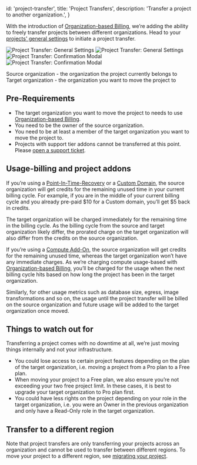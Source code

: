 
  id: 'project-transfer',
  title: 'Project Transfers',
  description: 'Transfer a project to another organization.',
}

With the introduction of [Organization-based Billing](/docs/guides/platform/org-based-billing), we’re adding the ability to freely transfer projects between different organizations. Head to your [projects' general settings](https://supabase.com/dashboard/project/_/settings/general) to initiate a project transfer.

<div>
  <img
    alt="Project Transfer: General Settings"
    className="dark:hidden w-full object-contain"
    src="/docs/img/guides/platform/project-transfer-overview--light.png"
  />
  <img
    alt="Project Transfer: General Settings"
    className="hidden dark:block w-full object-contain"
    src="/docs/img/guides/platform/project-transfer-overview.png"
  />
</div>

<div>
  <img
    alt="Project Transfer: Confirmation Modal"
    className="dark:hidden w-full object-contain"
    src="/docs/img/guides/platform/project-transfer-modal--light.png"
  />
  <img
    alt="Project Transfer: Confirmation Modal"
    className="hidden dark:block w-full object-contain"
    src="/docs/img/guides/platform/project-transfer-modal.png"
  />
</div>

Source organization - the organization the project currently belongs to
Target organization - the organization you want to move the project to

## Pre-Requirements

- The target organization you want to move the project to needs to use [Organization-based Billing](/docs/guides/platform/org-based-billing).
- You need to be the owner of the source organization.
- You need to be at least a member of the target organization you want to move the project to.
- Projects with support tier addons cannot be transferred at this point. Please [open a support ticket](https://supabase.com/dashboard/support/new?category=billing&subject=Transfer%20project).

## Usage-billing and project addons

If you’re using a [Point-In-Time-Recovery](/docs/guides/platform/backups#point-in-time-recovery) or a [Custom Domain](/docs/guides/platform/custom-domains), the source organization will get credits for the remaining unused time in your current billing cycle.
For example, if you are in the middle of your current billing cycle and you already pre-paid $10 for a Custom domain, you’ll get $5 back in credits.

The target organization will be charged immediately for the remaining time in the billing cycle.
As the billing cycle from the source and target organization likely differ, the prorated charge on the target organization will also differ from the credits on the source organization.

If you’re using a [Compute Add-On](/docs/guides/platform/compute-add-ons), the source organization will get credits for the remaining unused time, whereas the target organization won’t have any immediate charges.
As we’re charging compute usage-based with [Organization-based Billing](/docs/guides/platform/org-based-billing), you’ll be charged for the usage when the next billing cycle hits based on how long the project has been in the target organization.

Similarly, for other usage metrics such as database size, egress, image transformations and so on, the usage until the project transfer will be billed on the source organization and future usage will be added to the target organization once moved.

## Things to watch out for

Transferring a project comes with no downtime at all, we’re just moving things internally and not your infrastructure.

- You could lose access to certain project features depending on the plan of the target organization, i.e. moving a project from a Pro plan to a Free plan.
- When moving your project to a Free plan, we also ensure you’re not exceeding your two free project limit. In these cases, it is best to upgrade your target organization to Pro plan first.
- You could have less rights on the project depending on your role in the target organization, i.e. you were an Owner in the previous organization and only have a Read-Only role in the target organization.

## Transfer to a different region

Note that project transfers are only transferring your projects across an organization and cannot be used to transfer between different regions. To move your project to a different region, see [migrating your project](/docs/guides/platform/migrating-and-upgrading-projects#migrate-your-project).


